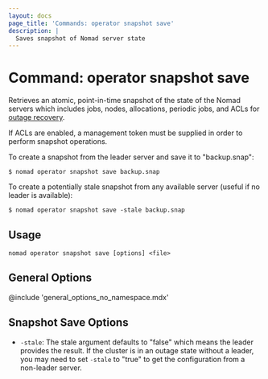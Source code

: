 ```yaml
---
layout: docs
page_title: 'Commands: operator snapshot save'
description: |
  Saves snapshot of Nomad server state
---
```


# Command: operator snapshot save

Retrieves an atomic, point-in-time snapshot of the state of the Nomad servers
which includes jobs, nodes, allocations, periodic jobs, and ACLs for [outage
recovery].

If ACLs are enabled, a management token must be supplied in order to perform
snapshot operations.

To create a snapshot from the leader server and save it to "backup.snap":

```shell-session
$ nomad operator snapshot save backup.snap
```

To create a potentially stale snapshot from any available server (useful if no
leader is available):

```shell-session
$ nomad operator snapshot save -stale backup.snap
```

## Usage

```plaintext
nomad operator snapshot save [options] <file>
```

## General Options

@include 'general_options_no_namespace.mdx'

## Snapshot Save Options

- `-stale`: The stale argument defaults to "false" which means the leader
  provides the result. If the cluster is in an outage state without a leader, you
  may need to set `-stale` to "true" to get the configuration from a non-leader
  server.

[outage recovery]: https://learn.hashicorp.com/tutorials/nomad/outage-recovery
